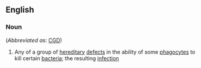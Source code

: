 ==English==

===Noun===
{{wikipedia}}
{{en-noun|head=[[chronic]] [[granulomatous]] [[disease]]}} (''Abbreviated as'': [[CGD]])

# {{context|medicine|lang=en}} Any of a group of [[hereditary]] [[defect]]s in the ability of some [[phagocyte]]s to kill certain [[bacteria]]; the resulting [[infection]]